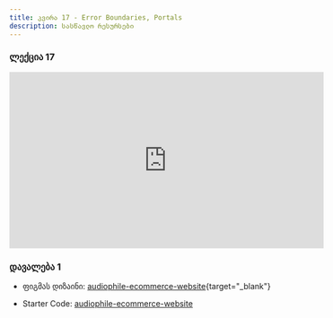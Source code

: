 ```yaml
---
title: კვირა 17 - Error Boundaries, Portals
description: სასწავლო რესურსები
---
```


### ლექცია 17
<iframe width="560" height="315" src="https://www.youtube.com/embed/ICUT1E1A4hY?si=x0UuGyEN_e9nF__H" title="YouTube video player" frameborder="0" allow="accelerometer; autoplay; clipboard-write; encrypted-media; gyroscope; picture-in-picture; web-share" allowfullscreen></iframe>

### დავალება 1

- ფიგმას დიზაინი: [audiophile-ecommerce-website](https://www.figma.com/file/2w091wUNv1HH9RDUmbuLut/audiophile-ecommerce-website?type=design&node-id=0-1&mode=design){target="_blank"}

- Starter Code: [audiophile-ecommerce-website](/zip-files/audiophile-ecommerce-website.zip)
